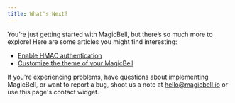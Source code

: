 ```yaml
---
title: What's Next?
---
```


You’re just getting started with MagicBell, but there’s so much more to explore! Here are some articles you might find interesting:

- [Enable HMAC authentication](/docs/turn-on-hmac-authentication)
- [Customize the theme of your MagicBell](/docs/react/theme-customization)

If you're experiencing problems, have questions about implementing MagicBell, or want to report a bug, shoot us a note at hello@magicbell.io or use this page's contact widget.
